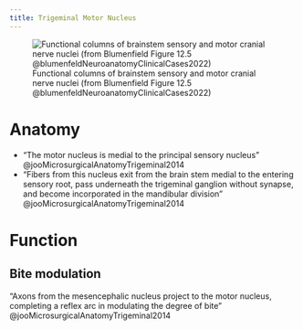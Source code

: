 ```yaml
---
title: Trigeminal Motor Nucleus
---
```


![Functional columns of brainstem sensory and motor cranial nerve nuclei (from Blumenfield Figure 12.5 @blumenfeldNeuroanatomyClinicalCases2022)](/Alchemy Archive/Neuro/Neuroanatomy/Cranial Nerves/images/fig12.5 blumenfield CN nuclei.png)


# Anatomy

- "The motor nucleus is medial to the principal sensory nucleus" @jooMicrosurgicalAnatomyTrigeminal2014
- "Fibers from this nucleus exit from the brain stem medial to the entering sensory root, pass underneath the trigeminal ganglion without synapse, and become incorporated in the mandibular division" @jooMicrosurgicalAnatomyTrigeminal2014

# Function

## Bite modulation
"Axons from the mesencephalic nucleus project to the motor nucleus, completing a reflex arc in modulating the degree of bite" @jooMicrosurgicalAnatomyTrigeminal2014